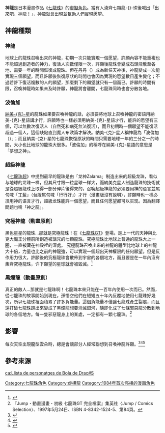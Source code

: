 {{noteTA|G1=DragonBall}}
{{Japanese
| japanese = 神龍
| kana = シェンロン
| romaji = Shenron
| kyujitai = 
|}}
'''神龍'''是日本漫畫作品《[[七龍珠|七龍珠]]》的[[虛擬角色|虛擬角色]]。當有人湊齊七顆龍-{}-珠後喊出「出來吧，神龍！」，神龍就會出現並幫助人們實現愿望。


== 神龍種類 ==
=== 神龍 ===
地球上的龍珠召喚出來的神龍，初期一次只能實現一個愿望，許願內容不能重複也不能超過創造者的神力，復活人次數僅限一次，許願後龍珠會變成石頭飛散至各地，需要一年的時間恢復成龍珠。但在丹丹（{{lang|ja|デンデ}}）成為新任天神後，神龍變成一次能實現三個願望，而且許願後恢復原狀的時間也會因為實現的愿望數目產生變化；不過若許下復活複數的人的願望，那麼剩下的願望就只有一個而已。許願的時間有限，召喚神龍時如果未及時許願，神龍將會離開，七龍珠同時也會分散各地。

=== 波倫加 ===
[[納美克星|納美-{克}-星]]的龍珠如果要召喚神龍的話，必須要將地球上召喚神龍的密語用納美-{克}-星語講才行，許願時也一樣必須用納美-{克}-星語才行，能許的愿望有三個，可以無數次復活人（自然死和病死無法復活），而且初期時一個願望不能復活超過一個人，這個缺點直到魔人布欧篇才解決。納美-{克}-星人稱神龍為「波倫加（{{lang|ja|ポルンガ}}）」；而且納美-{克}-星的七龍珠恢復原狀的時間只需要地球一年的三分之一的時間，大小也比地球的龍珠大很多。「波倫加」的稱呼在納美-{克}-星語的意思是「夢想之神」。

=== 超級神龍 ===
《[[七龍珠超|七龍珠超]]》中提到最早的龍珠是由「龙神Zalama」制造出来的超級龙珠，看似与地球的龙珠一样，但其尺寸跟一粒星球一样大，而納美克星人制造龍珠的技術就是從超級龍珠上取得一部分碎片後得來的，召喚超級神龍的必須要用神的语言並尾句喊「[[丁髷|丁髷]]」（台版尾句喊「行行好」）才行（漫畫版沒有說明），許願時也一樣必須用神的语言才行，超級龙珠能許一個愿望，而且任何愿望都可以实现。因為翻譯問題也稱「神之龍」。

=== 究極神龍（動畫原創） ===
黑色星星的龍珠…那就是究極龍珠！在《[[七龍珠GT|七龍珠GT]]》登場。是上一代的天神與比克大魔王分體前所創造被詛咒的七顆龍珠。究極龍珠比地球上普通的龍珠大上一圈，一直被藏在神殿裡的深處。
究極龍珠召喚出來的神龍的體型比地球上的神龍大十倍，力量也比之前的神龍強，可以實現一個超出天神權限的任何願望。但是反作用力很大，許願後的究極龍珠會散佈到宇宙的各個地方，而且要是在一年內沒有集齊究極龍珠，许下願望的星球就會被毀滅。<ref>{{Cite book|title=七龍珠GT完全手冊No.1|last=|first=|publisher=集英社|year=1997年|isbn=|location=|pages=第87頁}}</ref>

=== 黑煙龍（動畫原創） ===
真正的敵人…那就是七龍珠啊！七龍珠本來只能在一百年內使用一次而已。然而，從七龍珠的故事開始到現在，孫悟空他們在短短五十年內反覆地使用七龍珠好幾次，所以七龍珠裡面積累了許多負能量。這個負能量不僅讓七龍珠產生裂痕，而且還打破七龍珠跑出來變成了黑煙龍想要消滅銀河，隨即化成了七條邪惡龍分散到地球的各個地方。每一隻邪惡龍身上的某處，一定都有一顆七龍珠。<ref>『Jump・動畫漫畫・初級 七龍珠GT 完全檔案』集英社〈Jump / Comics Selection〉、1997年5月24日、ISBN 4-8342-1524-5、第84頁。</ref>

== 影響 ==
每次天空出現龍型雲朵時，總是會讓部分人經常聯想到召喚神龍許願。<ref>{{Cite news|url=http://www.ettoday.net/news/20121212/138965.htm|title=誰召喚了神龍？ 日本名古屋上空驚現神秘「龍雲」|date=2012年12月12日|work=ETtoday [[東森新聞雲|東森新聞雲]]|language=zh-hant|accessdate=2016年6月12日|archive-date=2019年12月5日|archive-url=https://web.archive.org/web/20191205061435/https://www.ettoday.net/news/20121212/138965.htm|dead-url=no}}</ref><ref>{{Cite news|url=http://www.nownews.com/n/2016/04/17/2066735|title=天空現「龍雲」 網友：快許願!|date=2016年4月17日|work=NOWnews 今日新聞|language=zh-hant|accessdate=2016年12月19日|archive-date=2016年12月20日|archive-url=https://web.archive.org/web/20161220144808/http://www.nownews.com/n/2016/04/17/2066735|dead-url=no}}</ref><ref>{{Cite news|url=http://news.ltn.com.tw/news/life/breakingnews/1753800|title=颱風來臨前 宜蘭天空乍現「龍雲」|date=2016年7月6日|work=[[自由時報|自由時報]]|language=zh-hant|accessdate=2016年12月19日|archive-date=2019年12月3日|archive-url=https://web.archive.org/web/20191203021836/https://news.ltn.com.tw/news/life/breakingnews/1753800|dead-url=no}}</ref>

== 參考來源 ==
{{reflist}}

{{七龍珠}}
{{鳥山明}}
{{DEFAULTSORT:Shenron}}

[[Category:七龍珠角色|Category:七龍珠角色]]
[[Category:虛構龍|Category:虛構龍]]
[[Category:1984年首次亮相的漫画角色|Category:1984年首次亮相的漫画角色]]

[[ca:Llista_de_personatges_de_Bola_de_Drac#S|ca:Llista de personatges de Bola de Drac#S]]